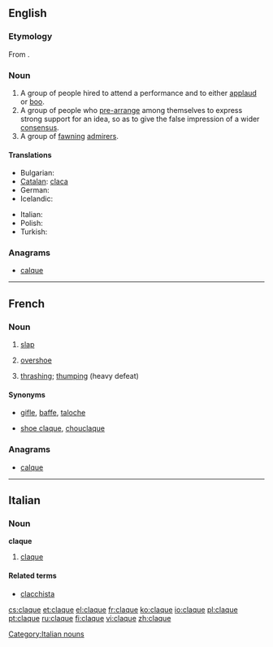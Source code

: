 {{also|Claque}}
==English==

===Etymology===
From {{etyl|fr}} {{term|lang=fr|claquer||to clap one's hands}}.

===Noun===
{{en-noun}}

# A group of people hired to attend a performance and to either [[applaud]] or [[boo]].
# A group of people who [[pre-arrange]] among themselves to express strong support for an idea, so as to give the false impression of a wider [[consensus]].
# A group of [[fawning]] [[admirer]]s.

====Translations====
{{trans-top|people hired to applaud or boo}}
* Bulgarian: {{t|bg|клакьори|p}}
* [[Catalan]]: [[claca]] {{f}}
* German: {{t-|de|Claque|f}}
* Icelandic: {{t|is|klapplið|n}}
{{trans-mid}}
* Italian: {{t-|it|claque|f}}
* Polish: {{t+|pl|klaka|f}}
* Turkish: {{t+|tr|şakşakçı}}
{{trans-bottom}}

===Anagrams===
* [[calque#English|calque]]

----

==French==

===Noun===
{{fr-noun|f}}

# [[slap#English|slap]]
# {{Quebec}} [[overshoe]]
# {{sport|lang=fr}} [[thrashing]]; [[thumping]] (heavy defeat)

====Synonyms====
* {{sense|slap}} [[gifle]], [[baffe]], [[taloche]]
* {{sense|overshoe}} [[shoe claque]], [[chouclaque]]

===Anagrams===
* [[calque#French|calque]]

----

==Italian==

===Noun===
'''claque'''  {{f}} {{inv}}

# [[claque#English|claque]]

====Related terms====
* [[clacchista]]

[[Category:Italian nouns]]

[[cs:claque]]
[[et:claque]]
[[el:claque]]
[[fr:claque]]
[[ko:claque]]
[[io:claque]]
[[pl:claque]]
[[pt:claque]]
[[ru:claque]]
[[fi:claque]]
[[vi:claque]]
[[zh:claque]]